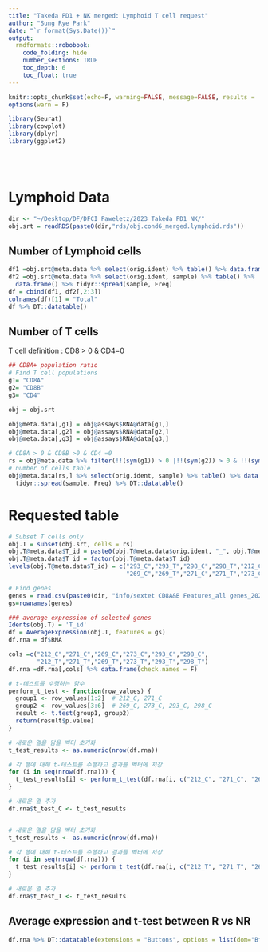 ```yaml
---
title: "Takeda PD1 + NK merged: Lymphoid T cell request"
author: "Sung Rye Park"
date: "`r format(Sys.Date())`"
output:  
  rmdformats::robobook: 
    code_folding: hide 
    number_sections: TRUE
    toc_depth: 6
    toc_float: true
---
```


```r
knitr::opts_chunk$set(echo=F, warning=FALSE, message=FALSE, results = 'asis')
options(warn = F)
```



```r
library(Seurat)
library(cowplot)
library(dplyr)
library(ggplot2)
```
<br>
<br>

# Lymphoid Data   

```r
dir <- "~/Desktop/DF/DFCI_Paweletz/2023_Takeda_PD1_NK/"
obj.srt = readRDS(paste0(dir,"rds/obj.cond6_merged.lymphoid.rds"))
```

## Number of Lymphoid cells  
```r
df1 =obj.srt@meta.data %>% select(orig.ident) %>% table() %>% data.frame()
df2 =obj.srt@meta.data %>% select(orig.ident, sample) %>% table() %>% 
  data.frame() %>% tidyr::spread(sample, Freq)
df = cbind(df1, df2[,2:3])
colnames(df)[1] = "Total"
df %>% DT::datatable()
```

## Number of T cells   

T cell definition : CD8 > 0 & CD4=0   
```r
## CD8A+ population ratio    
# Find T cell populations
g1= "CD8A"
g2= "CD8B"
g3= "CD4"

obj = obj.srt

obj@meta.data[,g1] = obj@assays$RNA@data[g1,]
obj@meta.data[,g2] = obj@assays$RNA@data[g2,]
obj@meta.data[,g3] = obj@assays$RNA@data[g3,]

# CD8A > 0 & CD8B >0 & CD4 =0 
rs = obj@meta.data %>% filter(!!(sym(g1)) > 0 |!!(sym(g2)) > 0 & !!(sym(g3)) == 0) %>% rownames()
# number of cells table
obj@meta.data[rs,] %>% select(orig.ident, sample) %>% table() %>% data.frame() %>% 
  tidyr::spread(sample, Freq) %>% DT::datatable()
```

# Requested table    
```r
# Subset T cells only
obj.T = subset(obj.srt, cells = rs)
obj.T@meta.data$T_id = paste0(obj.T@meta.data$orig.ident, "_", obj.T@meta.data$sample)
obj.T@meta.data$T_id = factor(obj.T@meta.data$T_id)
levels(obj.T@meta.data$T_id) = c("293_C","293_T","298_C","298_T","212_C","212_T",
                                 "269_C","269_T","271_C","271_T","273_C","273_T")
```

```r
# Find genes 
genes = read.csv(paste0(dir, "info/sextet CD8A&B Features_all genes_20231222.csv"), row.names = 1)
gs=rownames(genes) 
```

```r
### average expression of selected genes
Idents(obj.T) = 'T_id'
df = AverageExpression(obj.T, features = gs) 
df.rna = df$RNA

cols =c("212_C","271_C","269_C","273_C","293_C","298_C",
        "212_T","271_T","269_T","273_T","293_T","298_T")
df.rna =df.rna[,cols] %>% data.frame(check.names = F)

# t-테스트를 수행하는 함수
perform_t_test <- function(row_values) {
  group1 <- row_values[1:2]  # 212_C, 271_C
  group2 <- row_values[3:6]  # 269_C, 273_C, 293_C, 298_C
  result <- t.test(group1, group2)
  return(result$p.value)
}

# 새로운 열을 담을 벡터 초기화
t_test_results <- as.numeric(nrow(df.rna))

# 각 행에 대해 t-테스트를 수행하고 결과를 벡터에 저장
for (i in seq(nrow(df.rna))) {
  t_test_results[i] <- perform_t_test(df.rna[i, c("212_C", "271_C", "269_C", "273_C", "293_C", "298_C")])
}

# 새로운 열 추가
df.rna$t_test_C <- t_test_results


# 새로운 열을 담을 벡터 초기화
t_test_results <- as.numeric(nrow(df.rna))

# 각 행에 대해 t-테스트를 수행하고 결과를 벡터에 저장
for (i in seq(nrow(df.rna))) {
  t_test_results[i] <- perform_t_test(df.rna[i, c("212_T", "271_T", "269_T", "273_T", "293_T", "298_T")])
}

# 새로운 열 추가
df.rna$t_test_T <- t_test_results
```

## Average expression and t-test between R vs NR    

```r
df.rna %>% DT::datatable(extensions = "Buttons", options = list(dom="Bfrtip", buttons=c("csv","excel"), pageLength=10))
```

